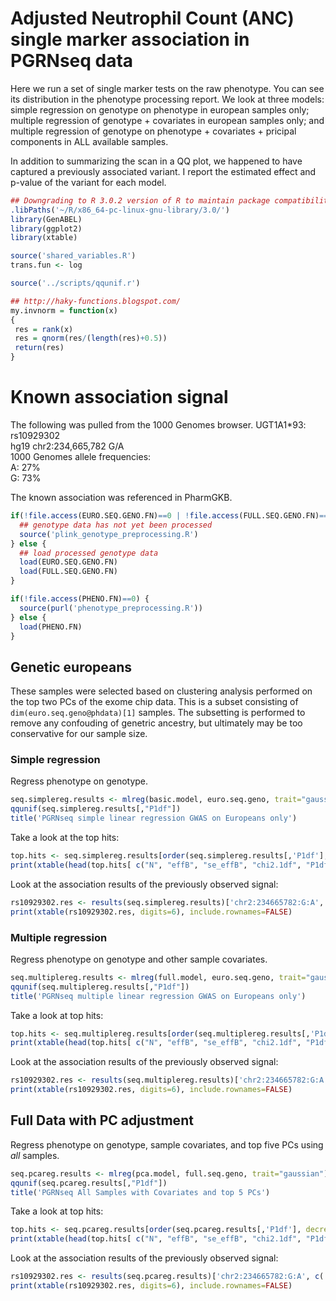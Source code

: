 # Adjusted Neutrophil Count (ANC) single marker association in PGRNseq data
Here we run a set of single marker tests on the raw phenotype. You can see its distribution in the phenotype processing report. We look at three models: simple regression on genotype on phenotype in european samples only; multiple regression of genotype + covariates in european samples only; and multiple regression of genotype on phenotype + covariates + pricipal components in ALL available samples.

In addition to summarizing the scan in a QQ plot, we happened to have captured a previously associated variant. I report the estimated effect and p-value of the variant for each model.

```r
## Downgrading to R 3.0.2 version of R to maintain package compatibility
.libPaths('~/R/x86_64-pc-linux-gnu-library/3.0/')
library(GenABEL)
library(ggplot2)
library(xtable)
```

```r
source('shared_variables.R')
trans.fun <- log
```

```r
source('../scripts/qqunif.r')

## http://haky-functions.blogspot.com/
my.invnorm = function(x)
{
 res = rank(x)
 res = qnorm(res/(length(res)+0.5))
 return(res)
}

```

# Known association signal
The following was pulled from the 1000 Genomes browser.
UGT1A1*93: rs10929302  
hg19 chr2:234,665,782 G/A  
1000 Genomes allele frequencies:  
  A: 27%  
  G: 73%  

The known association was referenced in PharmGKB.

```r
if(!file.access(EURO.SEQ.GENO.FN)==0 | !file.access(FULL.SEQ.GENO.FN)==0) {
  ## genotype data has not yet been processed
  source('plink_genotype_preprocessing.R')
} else {
  ## load processed genotype data
  load(EURO.SEQ.GENO.FN)
  load(FULL.SEQ.GENO.FN)
}

if(!file.access(PHENO.FN)==0) {
  source(purl('phenotype_preprocessing.R'))
} else {
  load(PHENO.FN)
}
```

## Genetic europeans
These samples were selected based on clustering analysis performed on the top two PCs of the exome chip data. This is a subset consisting of `dim(euro.seq.geno@phdata)[1]` samples. The subsetting is performed to remove any confouding of genetric ancestry, but ultimately may be too conservative for our sample size.

### Simple regression
Regress phenotype on genotype.
```r
seq.simplereg.results <- mlreg(basic.model, euro.seq.geno, trait="gaussian")
qqunif(seq.simplereg.results[,"P1df"])
title('PGRNseq simple linear regression GWAS on Europeans only')
```
Take a look at the top hits:
```r
top.hits <- seq.simplereg.results[order(seq.simplereg.results[,'P1df'], decreasing=F),]
print(xtable(head(top.hits[ c("N", "effB", "se_effB", "chi2.1df", "P1df") ]), digits=6), include.rownames=T)
```
Look at the association results of the previously observed signal:
```r
rs10929302.res <- results(seq.simplereg.results)['chr2:234665782:G:A', c('A1', 'A2','N', 'effB', 'se_effB', 'P1df')]
print(xtable(rs10929302.res, digits=6), include.rownames=FALSE)
```

### Multiple regression
Regress phenotype on genotype and other sample covariates.
```r
seq.multiplereg.results <- mlreg(full.model, euro.seq.geno, trait="gaussian")
qqunif(seq.multiplereg.results[,"P1df"])
title('PGRNseq multiple linear regression GWAS on Europeans only')
```
Take a look at top hits:
```r
top.hits <- seq.multiplereg.results[order(seq.multiplereg.results[,'P1df'], decreasing=F),]
print(xtable(head(top.hits[ c("N", "effB", "se_effB", "chi2.1df", "P1df") ]), digits=6), include.rownames=T)
```
Look at the association results of the previously observed signal:
```r
rs10929302.res <- results(seq.multiplereg.results)['chr2:234665782:G:A', c('A1', 'A2','N', 'effB', 'se_effB', 'P1df')]
print(xtable(rs10929302.res, digits=6), include.rownames=FALSE)
```

## Full Data with PC adjustment
Regress phenotype on genotype, sample covariates, and top five PCs using _all_ samples.
```r
seq.pcareg.results <- mlreg(pca.model, full.seq.geno, trait="gaussian")
qqunif(seq.pcareg.results[,"P1df"])
title('PGRNseq All Samples with Covariates and top 5 PCs')
```
Take a look at top hits:
```r
top.hits <- seq.pcareg.results[order(seq.pcareg.results[,'P1df'], decreasing=F),]
print(xtable(head(top.hits[ c("N", "effB", "se_effB", "chi2.1df", "P1df") ]), digits=6), include.rownames=T)
```
Look at the association results of the previously observed signal:
```r
rs10929302.res <- results(seq.pcareg.results)['chr2:234665782:G:A', c('A1', 'A2','N', 'effB', 'se_effB', 'P1df')]
print(xtable(rs10929302.res, digits=6), include.rownames=FALSE)
```
